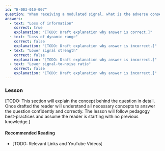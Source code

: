 ```yaml
---
id: "B-003-010-007"
question: "When receiving a modulated signal, what is the adverse consequence of too narrow a receiver bandwidth?"
answers:
  - text: "Loss of information"
    correct: true
    explanation: "[TODO: Draft explanation why answer is correct.]"
  - text: "Loss of dynamic range"
    correct: false
    explanation: "[TODO: Draft explanation why answer is incorrect.]"
  - text: "Lower signal strength"
    correct: false
    explanation: "[TODO: Draft explanation why answer is incorrect.]"
  - text: "Lower signal-to-noise ratio"
    correct: false
    explanation: "[TODO: Draft explanation why answer is incorrect.]"
---
```


### Lesson

[TODO: This section will explain the concept behind the question in detail. Once drafted the reader will understand all necessary concepts to answer the question confidently and correctly. The lesson will follow pedagogy best-practices and assume the reader is starting with no previous knowledge.]

#### Recommended Reading

- [TODO: Relevant Links and YouTube Videos]
